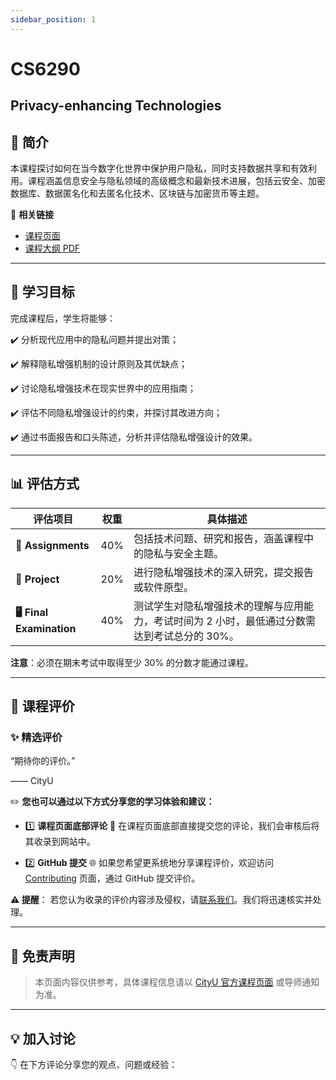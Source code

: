 ```yaml
---
sidebar_position: 1
---
```


# CS6290
## Privacy-enhancing Technologies

## **📘 简介**
本课程探讨如何在当今数字化世界中保护用户隐私，同时支持数据共享和有效利用。课程涵盖信息安全与隐私领域的高级概念和最新技术进展，包括云安全、加密数据库、数据匿名化和去匿名化技术、区块链与加密货币等主题。

🔗 **相关链接**
- [课程页面](#)
- [课程大纲 PDF](#)

---

## **🎯 学习目标**

完成课程后，学生将能够：

✔️ 分析现代应用中的隐私问题并提出对策；

✔️ 解释隐私增强机制的设计原则及其优缺点；

✔️ 讨论隐私增强技术在现实世界中的应用指南；

✔️ 评估不同隐私增强设计的约束，并探讨其改进方向；

✔️ 通过书面报告和口头陈述，分析并评估隐私增强设计的效果。

---

## **📊 评估方式**

| **评估项目**              | **权重** | **具体描述**                                                                                       |
|--------------------------|---------|---------------------------------------------------------------------------------------------------|
| **📝 Assignments**         | 40%     | 包括技术问题、研究和报告，涵盖课程中的隐私与安全主题。                                               |
| **📄 Project**             | 20%     | 进行隐私增强技术的深入研究，提交报告或软件原型。                                                      |
| **🖥️ Final Examination**    | 40%     | 测试学生对隐私增强技术的理解与应用能力，考试时间为 2 小时，最低通过分数需达到考试总分的 30%。            |

**注意**：必须在期末考试中取得至少 30% 的分数才能通过课程。

---

## **💬 课程评价**

### ✨ **精选评价**
<div className={commentStyles.commentBox}>
    <p className={commentStyles.commentText}>
        “期待你的评价。”
    </p>
    <p className={commentStyles.commentAuthor}>—— CityU</p>
</div>

✏️ **您也可以通过以下方式分享您的学习体验和建议：**

- 1️⃣ **课程页面底部评论**
💬 在课程页面底部直接提交您的评论，我们会审核后将其收录到网站中。

- 2️⃣ **GitHub 提交**
🌐 如果您希望更系统地分享课程评价，欢迎访问 [Contributing](https://github.com/penjc/cityU-navigator/contributing) 页面，通过 GitHub 提交评价。

**⚠️ 提醒**：
若您认为收录的评价内容涉及侵权，请[联系我们](https://github.com/penjc/cityU-navigator/issues)。我们将迅速核实并处理。

---

## **📌 免责声明**

> 本页面内容仅供参考，具体课程信息请以 [CityU 官方课程页面](#) 或导师通知为准。

---

## **💡 加入讨论**

👇 在下方评论分享您的观点、问题或经验：
<Utterances />